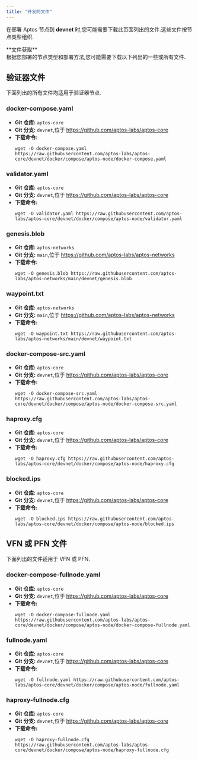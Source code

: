 ```yaml
---
title: "开发网文件"
---
```



在部署 Aptos 节点到 **devnet** 时,您可能需要下载此页面列出的文件.这些文件按节点类型组织.

<Aside type="note">
  **文件获取**<br />
  根据您部署的节点类型和部署方法,您可能需要下载以下列出的一些或所有文件.
</Aside>

## 验证器文件

下面列出的所有文件均适用于验证器节点.

### docker-compose.yaml

- **Git 仓库:** `aptos-core`
- **Git 分支:** `devnet`,位于 https://github.com/aptos-labs/aptos-core
- **下载命令:**
  ```shellscript filename="Terminal"
  wget -O docker-compose.yaml https://raw.githubusercontent.com/aptos-labs/aptos-core/devnet/docker/compose/aptos-node/docker-compose.yaml
  ```

### validator.yaml

- **Git 仓库:** `aptos-core`
- **Git 分支:** `devnet`,位于 https://github.com/aptos-labs/aptos-core
- **下载命令:**
  ```shellscript filename="Terminal"
  wget -O validator.yaml https://raw.githubusercontent.com/aptos-labs/aptos-core/devnet/docker/compose/aptos-node/validator.yaml
  ```

### genesis.blob

- **Git 仓库:** `aptos-networks`
- **Git 分支:** `main`,位于 https://github.com/aptos-labs/aptos-networks
- **下载命令:**
  ```shellscript filename="Terminal"
  wget -O genesis.blob https://raw.githubusercontent.com/aptos-labs/aptos-networks/main/devnet/genesis.blob
  ```

### waypoint.txt

- **Git 仓库:** `aptos-networks`
- **Git 分支:** `main`,位于 https://github.com/aptos-labs/aptos-networks
- **下载命令:**
  ```shellscript filename="Terminal"
  wget -O waypoint.txt https://raw.githubusercontent.com/aptos-labs/aptos-networks/main/devnet/waypoint.txt
  ```

### docker-compose-src.yaml

- **Git 仓库:** `aptos-core`
- **Git 分支:** `devnet`,位于 https://github.com/aptos-labs/aptos-core
- **下载命令:**
  ```shellscript filename="Terminal"
  wget -O docker-compose-src.yaml https://raw.githubusercontent.com/aptos-labs/aptos-core/devnet/docker/compose/aptos-node/docker-compose-src.yaml
  ```

### haproxy.cfg

- **Git 仓库:** `aptos-core`
- **Git 分支:** `devnet`,位于 https://github.com/aptos-labs/aptos-core
- **下载命令:**
  ```shellscript filename="Terminal"
  wget -O haproxy.cfg https://raw.githubusercontent.com/aptos-labs/aptos-core/devnet/docker/compose/aptos-node/haproxy.cfg
  ```

### blocked.ips

- **Git 仓库:** `aptos-core`
- **Git 分支:** `devnet`,位于 https://github.com/aptos-labs/aptos-core
- **下载命令:**
  ```shellscript filename="Terminal"
  wget -O blocked.ips https://raw.githubusercontent.com/aptos-labs/aptos-core/devnet/docker/compose/aptos-node/blocked.ips
  ```

## VFN 或 PFN 文件

下面列出的文件适用于 VFN 或 PFN.

### docker-compose-fullnode.yaml

- **Git 仓库:** `aptos-core`
- **Git 分支:** `devnet`,位于 https://github.com/aptos-labs/aptos-core
- **下载命令:**
  ```shellscript filename="Terminal"
  wget -O docker-compose-fullnode.yaml https://raw.githubusercontent.com/aptos-labs/aptos-core/devnet/docker/compose/aptos-node/docker-compose-fullnode.yaml
  ```

### fullnode.yaml

- **Git 仓库:** `aptos-core`
- **Git 分支:** `devnet`,位于 https://github.com/aptos-labs/aptos-core
- **下载命令:**
  ```shellscript filename="Terminal"
  wget -O fullnode.yaml https://raw.githubusercontent.com/aptos-labs/aptos-core/devnet/docker/compose/aptos-node/fullnode.yaml
  ```

### haproxy-fullnode.cfg

- **Git 仓库:** `aptos-core`
- **Git 分支:** `devnet`,位于 https://github.com/aptos-labs/aptos-core
- **下载命令:**
  ```shellscript filename="Terminal"
  wget -O haproxy-fullnode.cfg https://raw.githubusercontent.com/aptos-labs/aptos-core/devnet/docker/compose/aptos-node/haproxy-fullnode.cfg
  ```
